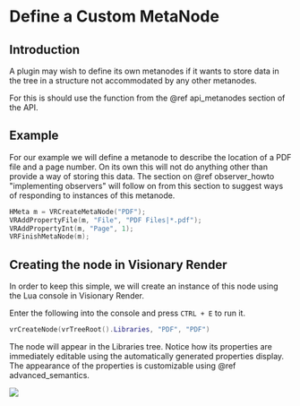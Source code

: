 # Define a Custom MetaNode

## Introduction

A plugin may wish to define its own metanodes if it wants to store data in the tree in a structure not accommodated by any other metanodes.

For this is should use the function from the @ref api_metanodes section of the API.

## Example

For our example we will define a metanode to describe the location of a PDF file and a page number. On its own this will not do anything other than provide a way of storing this data. The section on @ref observer_howto "implementing observers" will follow on from this section to suggest ways of responding to instances of this metanode.

```cpp
HMeta m = VRCreateMetaNode("PDF");
VRAddPropertyFile(m, "File", "PDF Files|*.pdf");
VRAddPropertyInt(m, "Page", 1);
VRFinishMetaNode(m);
```

## Creating the node in Visionary Render

In order to keep this simple, we will create an instance of this node using the Lua console in Visionary Render.

Enter the following into the console and press `CTRL + E` to run it.

```lua
vrCreateNode(vrTreeRoot().Libraries, "PDF", "PDF")
```

The node will appear in the Libraries tree. Notice how its properties are immediately editable using the automatically generated properties display. The appearance of the properties is customizable using @ref advanced_semantics.

![](/img/programming-guide/pdf_default_props.png)
